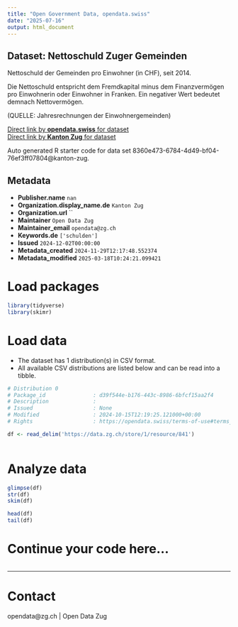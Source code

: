 ```yaml
---
title: "Open Government Data, opendata.swiss"
date: "2025-07-16"
output: html_document
---
```


## Dataset: Nettoschuld Zuger Gemeinden

Nettoschuld der Gemeinden pro Einwohner (in CHF), seit 2014.

Die Nettoschuld entspricht dem Fremdkapital minus dem Finanzvermögen pro Einwohnerin oder Einwohner in Franken. Ein negativer Wert bedeutet demnach Nettovermögen.

(QUELLE: Jahresrechnungen der Einwohnergemeinden)

[Direct link by **opendata.swiss** for dataset](https://opendata.swiss/de/dataset/nettoschuld-zuger-gemeinden)<br>
[Direct link by **Kanton Zug** for dataset](https://www.zg.ch/behoerden/gesundheitsdirektion/statistikfachstelle/themen/oeffentliche-finanzen/gemeindefinanzen?kennzahl=01)

Auto generated R starter code for data set 8360e473-6784-4d49-bf04-76ef3ff07804@kanton-zug.

## Metadata

- **Publisher.name** `nan`
- **Organization.display_name.de** `Kanton Zug`
- **Organization.url** ``
- **Maintainer** `Open Data Zug`
- **Maintainer_email** `opendata@zg.ch`
- **Keywords.de** `['schulden']`
- **Issued** `2024-12-02T00:00:00`
- **Metadata_created** `2024-11-29T12:17:48.552374`
- **Metadata_modified** `2025-03-18T10:24:21.099421`


# Load packages

```r

library(tidyverse)
library(skimr)

```

# Load data

-   The dataset has 1 distribution(s) in CSV format.
-   All available CSV distributions are listed below and can be read into a tibble.

```r

# Distribution 0
# Package_id               : d39f544e-b176-443c-8986-6bfcf15aa2f4
# Description              : 
# Issued                   : None
# Modified                 : 2024-10-15T12:19:25.121000+00:00
# Rights                   : https://opendata.swiss/terms-of-use#terms_open

df <- read_delim('https://data.zg.ch/store/1/resource/841')



```

# Analyze data

```r

glimpse(df)
str(df)
skim(df)

head(df)
tail(df)

```

# Continue your code here...

```r

```

------------------------------------------------------------------------

# Contact

opendata@zg.ch | Open Data Zug
